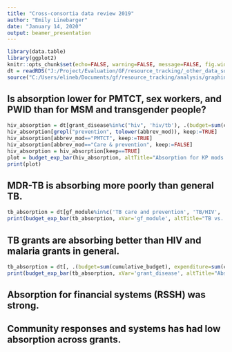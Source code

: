 ```yaml
---
title: "Cross-consortia data review 2019"
author: "Emily Linebarger"
date: "January 14, 2020"
output: beamer_presentation
---
```


```r
library(data.table) 
library(ggplot2)
knitr::opts_chunk$set(echo=FALSE, warning=FALSE, message=FALSE, fig.width=11, fig.height=8)
dt = readRDS("J:/Project/Evaluation/GF/resource_tracking/_other_data_sources/multi_country/2019-2020_synthesis/all_modules.rds")
source("C:/Users/elineb/Documents/gf/resource_tracking/analysis/graphing_functions.r")
```

## Is absorption lower for PMTCT, sex workers, and PWID than for MSM and transgender people? 
```r
hiv_absorption = dt[grant_disease%in%c("hiv", 'hiv/tb'), .(budget=sum(cumulative_budget), expenditure=sum(cumulative_expenditure)), by='abbrev_mod']
hiv_absorption[grepl("prevention", tolower(abbrev_mod)), keep:=TRUE]
hiv_absorption[abbrev_mod=="PMTCT", keep:=TRUE]
hiv_absorption[abbrev_mod=="Care & prevention", keep:=FALSE]
hiv_absorption = hiv_absorption[keep==TRUE]
plot = budget_exp_bar(hiv_absorption, altTitle="Absorption for KP mods and PMTCT")
print(plot) 
``` 

## MDR-TB is absorbing more poorly than general TB. 
```r
tb_absorption = dt[gf_module%in%c('TB care and prevention', 'TB/HIV', 'Multidrug-resistant TB'), .(budget=sum(cumulative_budget), expenditure=sum(cumulative_expenditure)), by='gf_module']
print(budget_exp_bar(tb_absorption, xVar='gf_module', altTitle="TB vs. MDR absorption"))
```

## TB grants are absorbing better than HIV and malaria grants in general. 
```r
tb_absorption = dt[, .(budget=sum(cumulative_budget), expenditure=sum(cumulative_expenditure)), by='grant_disease']
print(budget_exp_bar(tb_absorption, xVar='grant_disease', altTitle="Absorption by grant disease"))
```

## Absorption for financial systems (RSSH) was strong.

## Community responses and systems has had low absorption across grants. 

## 

